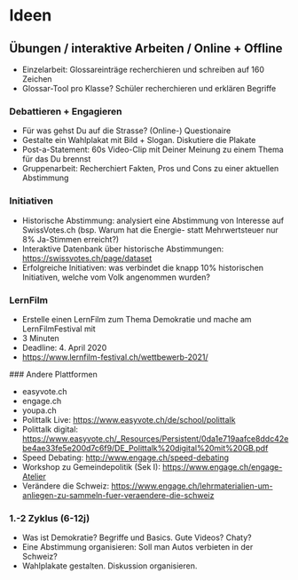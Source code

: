 # Ideen

## Übungen / interaktive Arbeiten / Online + Offline

- Einzelarbeit: Glossareinträge recherchieren und schreiben auf 160 Zeichen
- Glossar-Tool pro Klasse? Schüler recherchieren und erklären Begriffe

### Debattieren + Engagieren

- Für was gehst Du auf die Strasse? (Online-) Questionaire
- Gestalte ein Wahlplakat mit Bild + Slogan. Diskutiere die Plakate
- Post-a-Statement: 60s Video-Clip mit Deiner Meinung zu einem Thema für das Du brennst
- Gruppenarbeit: Recherchiert Fakten, Pros und Cons zu einer aktuellen Abstimmung

### Initiativen

- Historische Abstimmung: analysiert eine Abstimmung von Interesse auf SwissVotes.ch
  (bsp. Warum hat die Energie- statt Mehrwertsteuer nur 8% Ja-Stimmen erreicht?)
- Interaktive Datenbank über historische Abstimmungen: https://swissvotes.ch/page/dataset
- Erfolgreiche Initiativen: was verbindet die knapp 10% historischen Initiativen, welche vom Volk angenommen wurden?

### LernFilm

- Erstelle einen LernFilm zum Thema Demokratie und mache am LernFilmFestival mit
- 3 Minuten
- Deadline: 4. April 2020
- https://www.lernfilm-festival.ch/wettbewerb-2021/

### Andere Plattformen

- easyvote.ch
- engage.ch
- youpa.ch
- Polittalk Live: https://www.easyvote.ch/de/school/polittalk
- Polittalk digital: https://www.easyvote.ch/_Resources/Persistent/0da1e719aafce8ddc42ebe4ae33fe5e200d7c6f9/DE_Polittalk%20digital%20mit%20GB.pdf
- Speed Debating: http://www.engage.ch/speed-debating
- Workshop zu Gemeindepolitik (Sek I): https://www.engage.ch/engage-Atelier
- Verändere die Schweiz: https://www.engage.ch/lehrmaterialien-um-anliegen-zu-sammeln-fuer-veraendere-die-schweiz

### 1.-2 Zyklus (6-12j)

- Was ist Demokratie? Begriffe und Basics. Gute Videos? Chaty?
- Eine Abstimmung organisieren: Soll man Autos verbieten in der Schweiz?
- Wahlplakate gestalten. Diskussion organisieren.
